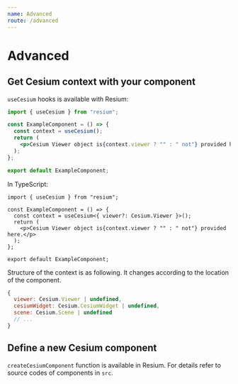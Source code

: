 ```yaml
---
name: Advanced
route: /advanced
---
```


# Advanced

## Get Cesium context with your component

`useCesium` hooks is available with Resium:

```jsx
import { useCesium } from "resium";

const ExampleComponent = () => {
  const context = useCesium();
  return (
    <p>Cesium Viewer object is{context.viewer ? "" : " not"} provided here.</p>
  );
};

export default ExampleComponent;
```

In TypeScript:

```tsx
import { useCesium } from "resium";

const ExampleComponent = () => {
  const context = useCesium<{ viewer?: Cesium.Viewer }>();
  return (
    <p>Cesium Viewer object is{context.viewer ? "" : " not"} provided here.</p>
  );
};

export default ExampleComponent;
```

Structure of the context is as following. It changes according to the location of the component.

```js
{
  viewer: Cesium.Viewer | undefined,
  cesiumWidget: Cesium.CesiumWidget | undefined,
  scene: Cesium.Scene | undefined
  // ...
}
```

## Define a new Cesium component

`createCesiumComponent` function is available in Resium. For details refer to source codes of components in `src`.
